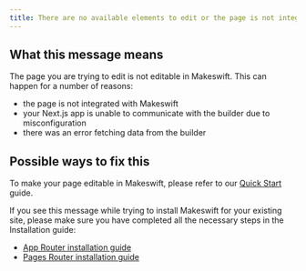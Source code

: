```yaml
---
title: There are no available elements to edit or the page is not integrated with Makeswift
---
```


## What this message means

The page you are trying to edit is not editable in Makeswift. This can happen for a number of reasons:

- the page is not integrated with Makeswift
- your Next.js app is unable to communicate with the builder due to misconfiguration
- there was an error fetching data from the builder

## Possible ways to fix this

To make your page editable in Makeswift, please refer to our [Quick Start](/developer/quickstart) guide.

If you see this message while trying to install Makeswift for your existing site, please make sure you have completed
all the necessary steps in the Installation guide:

- [App Router installation guide](/developer/app-router/installation)
- [Pages Router installation guide](/developer/pages-router/installation)
